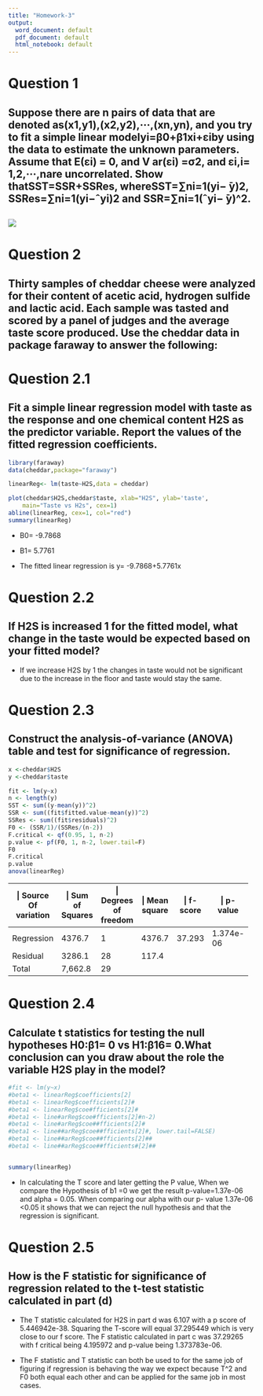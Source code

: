 ```yaml
---
title: "Homework-3"
output:
  word_document: default
  pdf_document: default
  html_notebook: default
---
```


# Question 1

## Suppose there are n pairs of data that are denoted as(x1,y1),(x2,y2),···,(xn,yn), and you try to fit a simple linear modelyi=β0+β1xi+εiby using the data to estimate the unknown parameters. Assume that E(εi) = 0, and V ar(εi) =σ2, and εi,i= 1,2,···,nare uncorrelated. Show thatSST=SSR+SSRes, whereSST=∑ni=1(yi− ̄y)2, SSRes=∑ni=1(yi−ˆyi)2 and SSR=∑ni=1(ˆyi− ̄y)\^2.

## ![](images/20210913_194553.jpg)

# Question 2

## Thirty samples of cheddar cheese were analyzed for their content of acetic acid, hydrogen sulfide and lactic acid. Each sample was tasted and scored by a panel of judges and the average taste score produced. Use the cheddar data in package faraway to answer the following:

# Question 2.1

## Fit a simple linear regression model with taste as the response and one chemical content H2S as the predictor variable. Report the values of the fitted regression coefficients.

```r
library(faraway)
data(cheddar,package="faraway")

linearReg<- lm(taste~H2S,data = cheddar)

plot(cheddar$H2S,cheddar$taste, xlab="H2S", ylab='taste',
	main="Taste vs H2s", cex=1)
abline(linearReg, cex=1, col="red")
summary(linearReg)
```

-   B0= -9.7868

<!-- -->

-   B1= 5.7761

<!-- -->

-   The fitted linear regression is y= -9.7868+5.7761x

# Question 2.2

## If H2S is increased 1 for the fitted model, what change in the taste would be expected based on your fitted model?

-   If we increase H2S by 1 the changes in taste would not be significant due to the increase in the floor and taste would stay the same.

# Question 2.3

## Construct the analysis-of-variance (ANOVA) table and test for significance of regression.

```r

x <-cheddar$H2S
y <-cheddar$taste

fit <- lm(y~x)
n <- length(y)
SST <- sum((y-mean(y))^2)
SSR <- sum((fit$fitted.value-mean(y))^2)
SSRes <- sum((fit$residuals)^2)
F0 <- (SSR/1)/(SSRes/(n-2))
F.critical <- qf(0.95, 1, n-2)
p.value <- pf(F0, 1, n-2, lower.tail=F)
F0
F.critical
p.value
anova(linearReg)
```

+------------------------+-------------------+-----------------------+----------------+------------+------------+
| \| Source Of variation | \| Sum of Squares | \| Degrees of freedom | \| Mean square | \| f-score | \| p-value |
+========================+===================+=======================+================+============+============+
| Regression             | 4376.7            | 1                     | 4376.7         | 37.293     | 1.374e-06  |
+------------------------+-------------------+-----------------------+----------------+------------+------------+
| Residual               | 3286.1            | 28                    | 117.4          |            |            |
+------------------------+-------------------+-----------------------+----------------+------------+------------+
| Total                  | 7,662.8           | 29                    |                |            |            |
+------------------------+-------------------+-----------------------+----------------+------------+------------+

# Question 2.4

## Calculate t statistics for testing the null hypotheses H0:β1= 0 vs H1:β16= 0.What conclusion can you draw about the role the variable H2S play in the model?

```r
#fit <- lm(y~x)
#beta1 <- linearReg$coefficients[2]
#beta1 <- linearReg$coefficients[2]#
#beta1 <- linearReg$coe#fficients[2]#
#beta1 <- line#arReg$coe#fficients[2]#n-2)
#beta1 <- line#arReg$coe##fficients[2]#
#beta1 <- line##arReg$coe##fficients[2]#, lower.tail=FALSE)
#beta1 <- line##arReg$coe##fficients[2]##
#beta1 <- line##arReg$coe##fficients#[2]##


summary(linearReg)
```

-   In calculating the T score and later getting the P value, When we compare the Hypothesis of b1 =0 we get the result p-value=1.37e-06 and alpha = 0.05. When comparing our alpha with our p- value 1.37e-06 \<0.05 it shows that we can reject the null hypothesis and that the regression is significant.

# Question 2.5

## How is the F statistic for significance of regression related to the t-test statistic calculated in part (d)

-   The T statistic calculated for H2S in part d was 6.107 with a p score of 5.446942e-38. Squaring the T-score will equal 37.295449 which is very close to our f score. The F statistic calculated in part c was 37.29265 with f critical being 4.195972 and p-value being 1.373783e-06.

-   The F statistic and T statistic can both be used to for the same job of figuring if regression is behaving the way we expect because T\^2 and F0 both equal each other and can be applied for the same job in most cases.
